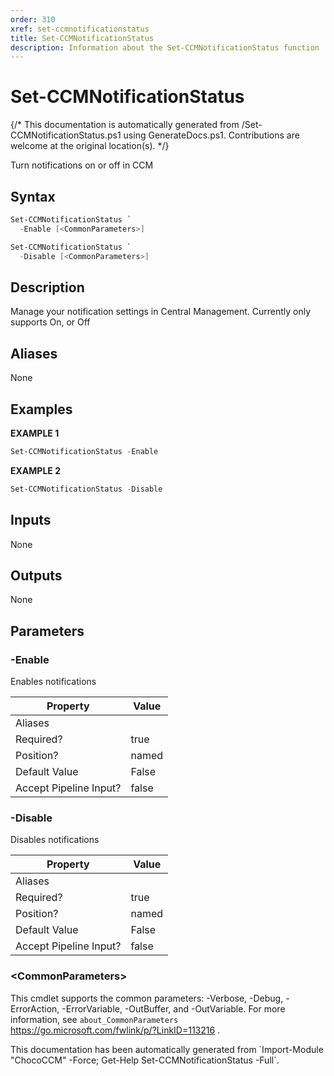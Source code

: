 ```yaml
---
order: 310
xref: set-ccmnotificationstatus
title: Set-CCMNotificationStatus
description: Information about the Set-CCMNotificationStatus function
---
```


# Set-CCMNotificationStatus

{/* This documentation is automatically generated from /Set-CCMNotificationStatus.ps1 using GenerateDocs.ps1. Contributions are welcome at the original location(s). */}

Turn notifications on or off in CCM

## Syntax

```powershell
Set-CCMNotificationStatus `
  -Enable [<CommonParameters>]
```


```powershell
Set-CCMNotificationStatus `
  -Disable [<CommonParameters>]
```

## Description

Manage your notification settings in Central Management. Currently only supports On, or Off


## Aliases

None

## Examples

 **EXAMPLE 1**

```powershell
Set-CCMNotificationStatus -Enable

```

**EXAMPLE 2**

```powershell
Set-CCMNotificationStatus -Disable

```

## Inputs

None

## Outputs

None

## Parameters

###  -Enable
Enables notifications

Property               | Value
---------------------- | -----
Aliases                |
Required?              | true
Position?              | named
Default Value          | False
Accept Pipeline Input? | false

###  -Disable
Disables notifications

Property               | Value
---------------------- | -----
Aliases                |
Required?              | true
Position?              | named
Default Value          | False
Accept Pipeline Input? | false

### &lt;CommonParameters&gt;

This cmdlet supports the common parameters: -Verbose, -Debug, -ErrorAction, -ErrorVariable, -OutBuffer, and -OutVariable. For more information, see `about_CommonParameters` https://go.microsoft.com/fwlink/p/?LinkID=113216 .



<Xref title="Function Reference" value="chococcm-functions" />

<Callout type="info">
    This documentation has been automatically generated from `Import-Module "ChocoCCM" -Force; Get-Help Set-CCMNotificationStatus -Full`.
</Callout>
